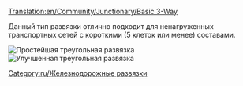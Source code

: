 [[Translation:en/Community/Junctionary/Basic 3-Way]]
{{ru/Меню развязки}}

Данный тип развязки отлично подходит для ненагруженных транспортных сетей с короткими (5 клеток или менее) составами.

[[File:en/3way basic3.png|none|frame|Простейшая треугольная развязка]][[File:en/3way basic3pbs.png|none|frame|Улучшенная треугольная развязка]]

{{ru/Критерии развязки|Дешевая|0|0|0|1|0|0|1|1|0|0|0||Сломанный состав останавливает движение на всей развязке.|
*Может пропускать только один состав за раз (если использовать [[ru/Manual/Сигналы#Маршрутные сигналы|маршрутные сигналы]], то поезда по непересекающимся путям могут проходить одновременно)
*Будет вызывать очереди.
}}

[[Category:ru/Железнодорожные развязки]]